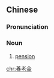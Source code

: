 {{also|养老金}}
==Chinese==
{{zh-forms|s=养老金|type=21}}

===Pronunciation===
{{zh-pron
|m=yǎnglǎojīn
|c=joeng5 lou5 gam1
|mn=iáng-ló-kim/ióng-ló-kim
|cat=n
}}

===Noun===
{{zh-noun}}

# [[pension]]

[[chr:養老金]]